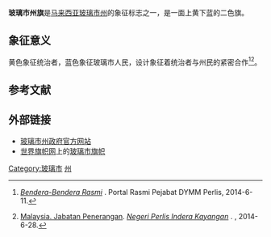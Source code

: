 {{Infobox National flag
| Name = 玻璃市
| Article = 州旗 
| Image = Flag of Perlis.svg
| Use = 110000
| Symbol = {{FIAV|normal}}
| Proportion = 1:2
| Adoption = 
| Design = 上黄下蓝二色旗。
| Designer = }}
'''玻璃市州旗'''是[[马来西亚|马来西亚]][[玻璃市州|玻璃市州]]的象征标志之一，是一面上黄下蓝的二色旗。

==象征意义==
黄色象征统治者，蓝色象征玻璃市人民，设计象征着统治者与州民的紧密合作<ref name="perlis">{{ms}}''[http://dymm.perlis.gov.my/portal/index.php?option=com_content&view=article&id=24&Itemid=17 Bendera-Bendera Rasmi] {{Wayback|url=http://dymm.perlis.gov.my/portal/index.php?option=com_content&view=article&id=24&Itemid=17 |date=20140714141151 }}''. Portal Rasmi Pejabat DYMM Perlis, 2014-6-11.</ref><ref name="pmr">{{ms}}[[马来西亚新闻局|Malaysia. Jabatan Penerangan]]. ''[http://pmr.penerangan.gov.my/index.php/maklumat-kenegaraan/1602-negeri-perlis-indera-kayangan.html Negeri Perlis Indera Kayangan] {{Wayback|url=http://pmr.penerangan.gov.my/index.php/maklumat-kenegaraan/1602-negeri-perlis-indera-kayangan.html |date=20140910034200 }}''. {{SetTitle|人民资料中心|Pusat Maklumat Rakyat|dotted=no}}, 2014-6-28.</ref>。

==参考文献==
{{reflist}}

==外部链接==
*[https://web.archive.org/web/20180702204940/https://www.perlis.gov.my/ 玻璃市州政府官方网站]{{ms}}{{en}}
*[[世界旗帜网|世界旗帜网]]上的[https://flagspot.net/flags/my-perli.html 玻璃市旗帜] {{Wayback|url=https://flagspot.net/flags/my-perli.html |date=20140714232559 }}{{en}}
{{马来西亚旗帜}}

{{马来西亚小作品}}
[[Category:玻璃市|Category:玻璃市]]
[[Category:马来西亚旗帜|州]]